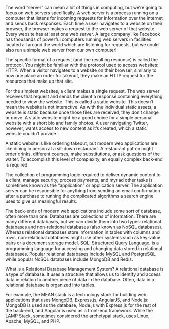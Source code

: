 The word "server" can mean a lot of things in computing, but we're going to focus on web servers specifically. A web server is a process running on a computer that listens for incoming requests for information over the internet and sends back responses. Each time a user navigates to a website on their browser, the browser makes a request to the web server of that website. Every website has at least one web server. A large company like Facebook has thousands of powerful computers running web servers in facilities located all around the world which are listening for requests, but we could also run a simple web server from our own computer!

The specific format of a request (and the resulting response) is called the protocol. You might be familiar with the protocol used to access websites: HTTP. When a visitor navigates to a website on their browser, similarly to how one place an order for takeout, they make an HTTP request for the resources that make up that site.

For the simplest websites, a client makes a single request. The web server receives that request and sends the client a response containing everything needed to view the website. This is called a static website. This doesn't mean the website is not interactive. As with the individual static assets, a website is static because once those files are received, they don't change or move. A static website might be a good choice for a simple personal website with a short bio and family photos. A user navigating Twitter, however, wants access to new content as it's created, which a static website couldn't provide.

A static website is like ordering takeout, but modern web applications are like dining in person at a sit-down restaurant. A restaurant patron might order drinks, different courses, make substitutions, or ask questions of the waiter. To accomplish this level of complexity, an equally complex back-end is required.

The collection of programming logic required to deliver dynamic content to a client, manage security, process payments, and myriad other tasks is sometimes known as the "application" or application server. The application server can be responsible for anything from sending an email confirmation after a purchase to running the complicated algorithms a search engine uses to give us meaningful results.

The back-ends of modern web applications include some sort of database, often more than one. Databases are collections of information. There are many different databases, but we can divide them into two types: relational databases and non-relational databases (also known as NoSQL databases). Whereas relational databases store information in tables with columns and rows, non-relational databases might use other systems such as key-value pairs or a document storage model. SQL, Structured Query Language, is a programming language for accessing and changing data stored in relational databases. Popular relational databases include MySQL and PostgreSQL while popular NoSQL databases include MongoDB and Redis.

What is a Relational Database Management System?
A relational database is a type of database. It uses a structure that allows us to identify and access data in relation to another piece of data in the database. Often, data in a relational database is organized into tables. 

For example, the MEAN stack is a technology stack for building web applications that uses MongoDB, Express.js, AngularJS, and Node.js: MongoDB is used as the database, Node.js with Express.js for the rest of the back-end, and Angular is used as a front-end framework. While the LAMP Stack, sometimes considered the archetypal stack, uses Linux, Apache, MySQL, and PHP.
